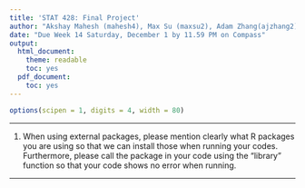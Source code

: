 ```yaml
---
title: 'STAT 428: Final Project'
author: "Akshay Mahesh (mahesh4), Max Su (maxsu2), Adam Zhang(ajzhang2), Nicholas Costello (nicoste2), Kasi Manikumar (manikum2)"
date: "Due Week 14 Saturday, December 1 by 11.59 PM on Compass"
output:
  html_document:
    theme: readable
    toc: yes
  pdf_document:
    toc: yes
---
```



```r
options(scipen = 1, digits = 4, width = 80)
```

---------------------------------------

1. When using external packages, please mention clearly what R packages you are using so that we can install those when running your codes. Furthermore, please call the package in your code using the "library" function so that your code shows no error when running.

---------------------------------------

```r
```
